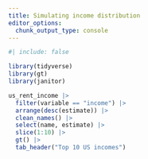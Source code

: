 ```yaml
---
title: Simulating income distribution
editor_options: 
  chunk_output_type: console
---
```


```r
#| include: false

library(tidyverse)
library(gt)
library(janitor)
```

```r
us_rent_income |> 
  filter(variable == "income") |> 
  arrange(desc(estimate)) |> 
  clean_names() |> 
  select(name, estimate) |> 
  slice(1:10) |> 
  gt() |> 
  tab_header("Top 10 US incomes")
```


